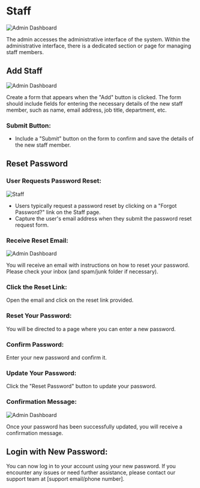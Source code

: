 # Staff

![Admin Dashboard](../image/staff.png)


The admin accesses the administrative interface of the system. Within the administrative interface, there is a dedicated section or page for managing staff members.

## Add Staff

![Admin Dashboard](../image/addstaff.png)


Create a form that appears when the "Add" button is clicked. The form should include fields for entering the necessary details of the new staff member, such as name, email address, job title, department, etc.

### Submit Button:

- Include a "Submit" button on the form to confirm and save the details of the new staff member.

## Reset Password

### User Requests Password Reset:

![Staff](../image/reaustpassword.png)


- Users typically request a password reset by clicking on a "Forgot Password?" link on the Staff page.
- Capture the user's email address when they submit the password reset request form.

### Receive Reset Email:

![Admin Dashboard](../image/resetemail.png)


You will receive an email with instructions on how to reset your password. Please check your inbox (and spam/junk folder if necessary).

### Click the Reset Link:

Open the email and click on the reset link provided.

### Reset Your Password:

You will be directed to a page where you can enter a new password.

### Confirm Password:

Enter your new password and confirm it.

### Update Your Password:

Click the "Reset Password" button to update your password.

### Confirmation Message:

![Admin Dashboard](../image/stafflogin.png)


Once your password has been successfully updated, you will receive a confirmation message.

## Login with New Password:

You can now log in to your account using your new password. If you encounter any issues or need further assistance, please contact our support team at [support email/phone number].
